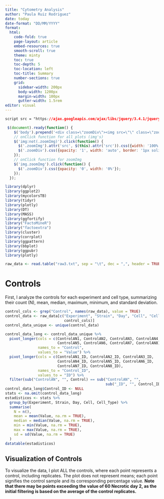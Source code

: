 ```yaml
---
title: "Cytometry Analysis"
author: "Paula Ruiz Rodriguez"
date: today
date-format: "DD/MM/YYYY"
format:
  html: 
    code-fold: true
    page-layout: article
    embed-resources: true
    smooth-scroll: true
    theme: minty
    toc: true
    toc-depth: 5
    toc-location: left
    toc-title: Summary
    number-sections: true
    grid:
      sidebar-width: 200px
      body-width: 1200px
      margin-width: 100px
      gutter-width: 1.5rem  
editor: visual
---
```

```css
script src = "https://ajax.googleapis.com/ajax/libs/jquery/3.4.1/jquery.min.js"
```
```js
 $(document).ready(function() {
    $('body').prepend('<div class=\"zoomDiv\"><img src=\"\" class=\"zoomImg\"></div>');
    // onClick function for all plots (img's)
    $('img:not(.zoomImg)').click(function() {
      $('.zoomImg').attr('src', $(this).attr('src')).css({width: '100%'});
      $('.zoomDiv').css({opacity: '1', width: 'auto', border: '1px solid white', borderRadius: '5px', position: 'fixed', top: '50%', left: '50%', marginRight: '-50%', transform: 'translate(-50%, -50%)', boxShadow: '0px 0px 50px #888888', zIndex: '50', overflow: 'auto', maxHeight: '100%'});
    });
    // onClick function for zoomImg
    $('img.zoomImg').click(function() {
      $('.zoomDiv').css({opacity: '0', width: '0%'}); 
    });
  });
```

```r
library(dplyr)
library(ggplot2)
library(mycolorsTB)
library(tidyr)
library(plotly)
library(DT)
library(MASS)
library(ggfortify)
library("FactoMineR")
library("factoextra")
library(cluster)
library(corrplot)
library(ggpattern)
library(bbplot)
library(ggpubr)
library(plotly)
```

```r
raw_data <- read.table("raw3.txt", sep = "\t", dec = ",", header = TRUE)
```

# Controls
First, I analyze the controls for each experiment and cell type, summarizing their count (N), mean, median, maximum, minimum, and standard deviation.
```r
control_cols <- grep("Control", names(raw_data), value = TRUE)
control_data <- raw_data[c("Experiment", "Strain", "Day", "Cell", "Cell_Type",
                           control_cols)]
control_data_unique <- unique(control_data)

control_data_long <- control_data_unique %>%
  pivot_longer(cols = c(ControlAN1, ControlAN2, ControlAN3, ControlAN4,
                        ControlAN5, ControlAN6, ControlAN7, ControlAN8),
               names_to = "Control",
               values_to = "Value") %>%
  pivot_longer(cols = c(ControlAN1_ID, ControlAN2_ID, ControlAN3_ID,
                        ControlAN4_ID, ControlAN5_ID, ControlAN6_ID,
                        ControlAN7_ID, ControlAN8_ID),
               names_to = "Control_ID",
               values_to = "ID") %>%
  filter(sub("ControlAN", "", Control) == sub("ControlAN", "",
                                              sub("_ID", "", Control_ID)))
control_data_long$Control_ID <- NULL
stats <- na.omit(control_data_long)
estadisticos <- stats %>%
  group_by(Experiment, Strain, Day, Cell, Cell_Type) %>%
  summarise(
    N = n(),
    mean = mean(Value, na.rm = TRUE),
    median = median(Value, na.rm = TRUE),
    min = min(Value, na.rm = TRUE),
    max = max(Value, na.rm = TRUE),
    sd = sd(Value, na.rm = TRUE)
  )
datatable(estadisticos)
```
## Visualization of Controls 
To visualize the data, I plot ALL the controls, where each point represents a control, including replicates. The plot does not represent means; each point signifies the control sample and its corresponding percentage value.
**Note that there may be points exceeding the value of 60 Necrotic day 2, as the initial filtering is based on the average of the control replicates.**